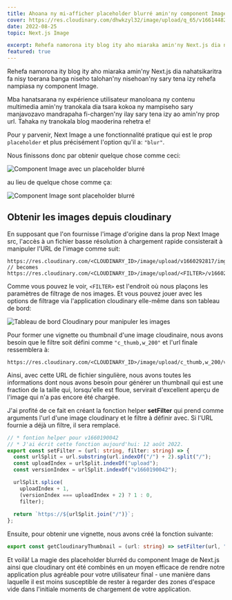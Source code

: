 ```yaml
---
title: Ahoana ny mi-afficher placeholder blurré amin'ny component Image an'ny Next.js miaraka amin'ny Cloudinary
cover: https://res.cloudinary.com/dhwkzyl32/image/upload/q_65/v1661448247/radanfolio/posts/how-to-make-a-blurred-placeholder-for-next-js-image-with-cloudinary/cover_ryrfey.jpg
date: 2022-08-25
topic: Next.js Image

excerpt: Rehefa namorona ity blog ity aho miaraka amin'ny Next.js dia nahatsikaritra fa nisy toerana banga niseho talohan'ny nisehoan'ny sary tena izy rehefa nampiasa ny component Image.
featured: true
---
```


Rehefa namorona ity blog ity aho miaraka amin'ny Next.js dia nahatsikaritra fa nisy toerana banga niseho talohan'ny nisehoan'ny sary tena izy rehefa nampiasa ny component Image.

Mba hanatsarana ny expérience utilisateur manoloana ny contenu multimedia amin'ny tranokala dia tsara kokoa ny mampiseho sary manjavozavo mandrapaha fi-chargen'ny ilay sary tena izy ao amin'ny prop url. Tahaka ny tranokala blog maoderina rehetra e!

Pour y parvenir, Next Image a une fonctionnalité pratique qui est le prop `placeholder` et plus précisément l'option qu'il a: `"blur"`.

Nous finissons donc par obtenir quelque chose comme ceci:

![Component Image avec un placeholder blurré](https://res.cloudinary.com/dhwkzyl32/image/upload/q_65/v1661446615/radanfolio/posts/how-to-make-a-blurred-placeholder-for-next-js-image-with-cloudinary/with-blur_dpxnoe.gif)

au lieu de quelque chose comme ça:

![Component Image sont placeholder blurré](https://res.cloudinary.com/dhwkzyl32/image/upload/q_65/v1661446615/radanfolio/posts/how-to-make-a-blurred-placeholder-for-next-js-image-with-cloudinary/no-blur_vvj87q.gif)

## Obtenir les images depuis cloudinary

En supposant que l'on fournisse l'image d'origine dans la prop Next Image src, l'accès à un fichier basse résolution à chargement rapide consisterait à manipuler l'URL de l'image comme suit:

```url:cloudinary_image_url
https://res.cloudinary.com/<CLOUDINARY_ID>/image/upload/v1660292817/img.jpg
// becomes
https://res.cloudinary.com/<CLOUDINARY_ID>/image/upload/<FILTER>/v1660292817/img.jpg
```

Comme vous pouvez le voir, `<FILTER>` est l'endroit où nous plaçons les paramètres de filtrage de nos images. Et vous pouvez jouer avec les options de filtrage via l'application cloudinary elle-même dans son tableau de bord:

![Tableau de bord Cloudinary pour manipuler les images](https://res.cloudinary.com/dhwkzyl32/image/upload/q_65/v1661446616/radanfolio/posts/how-to-make-a-blurred-placeholder-for-next-js-image-with-cloudinary/Peek_2022-08-25_19-33_l0aows.gif)

Pour former une vignette ou thumbnail d'une image cloudinaire, nous avons besoin que le filtre soit défini comme `"c_thumb,w_200"` et l'url finale ressemblera à:

```url:cloudinary_thumbnail_url
https://res.cloudinary.com/<CLOUDINARY_ID>/image/upload/c_thumb,w_200/v1660292817/img.jpg
```

Ainsi, avec cette URL de fichier singulière, nous avons toutes les informations dont nous avons besoin pour générer un thumbnail qui est une fraction de la taille qui, lorsqu'elle est floue, servirait d'excellent aperçu de l'image qui n'a pas encore été chargée.

J'ai profité de ce fait en créant la fonction helper **setFilter** qui prend comme arguments l'url d'une image cloudinary et le filtre à définir avec. Si l'URL fournie a déjà un filtre, il sera remplacé.

```typescript:setFilter.ts
// * fontion helper pour v1660190042
// * J'ai écrit cette fonction aujourd'hui: 12 août 2022.
export const setFilter = (url: string, filter: string) => {
  const urlSplit = url.substring(url.indexOf("/") + 2).split("/");
  const uploadIndex = urlSplit.indexOf("upload");
  const versionIndex = urlSplit.indexOf("v1660190042");

  urlSplit.splice(
    uploadIndex + 1,
    (versionIndex === uploadIndex + 2) ? 1 : 0,
    filter);
  
  return `https://${urlSplit.join("/")}`;
};
```

Ensuite, pour obtenir une vignette, nous avons créé la fonction suivante:

```typescript:getThumbnail.ts
export const getCloudinaryThumbnail = (url: string) => setFilter(url, "c_thumb,w_200");
```

Et voilà! La magie des placeholder blurréd du component Image de Next.js ainsi que cloudinary ont été combinés en un moyen efficace de rendre notre application plus agréable pour votre utilisateur final - une manière dans laquelle il est moins susceptible de rester à regarder des zones d'espace vide dans l'initiale moments de chargement de votre application.
